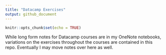 ```yaml
---
title: "Datacamp Exercises"
output: github_document
---
```


```r
knitr::opts_chunk$set(echo = TRUE)
```

While long form notes for Datacamp courses are in my OneNote notebooks, 
variations on the exercises throughout the courses are contained in this repo. 
Eventually I may move notes over here as well.
